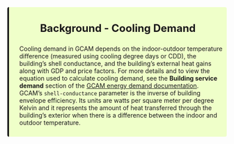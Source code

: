 <!------------------------------------------------->
<!---Background - Building Cooling Demand---------->
<!------------------------------------------------->

<div class="warning" style='background-color:#EFFFC9; border-left: solid #1f1f1f 4px; border-radius: 4px; padding:0.7em;'>
<span>

<p style='text-align:center; font-size:24px'>
<b>Background - Cooling Demand</b></p>

<p style='margin-left:1em;'>
Cooling demand in GCAM depends on the indoor-outdoor temperature difference (measured using cooling degree days or CDD), the building's shell conductance, and the building's external heat gains along with GDP and price factors. For more details and to view the equation used to calculate cooling demand, see the **Building service demand** section of the [GCAM energy demand documentation](https://jgcri.github.io/gcam-doc/demand_energy.html#equations). GCAM's `shell-conductance` parameter is the inverse of building envelope efficiency. Its units are watts per square meter per degree Kelvin and it represents the amount of heat transferred through the building's exterior when there is a difference between the indoor and outdoor temperature. 
</p>
</span>
</div>

<br>

